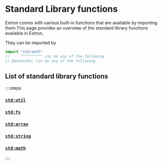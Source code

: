 # Standard Library functions

Extron comes with various built-in functions that are available by importing them.This page provides an overview of the standard library functions available in Extron.

They can be imported by 

```ts twoslash
import "std:math"
//     ^^^^^^^^^^ can be any of the following
// @annotate: Can be any of the following
```

## List of standard library functions

::::steps

### [`std:util`](util)

### [`std:fs`](fs)

### [`std:array`](array)

### [`std:string`](string)

### [`std:math`](math)

::::
